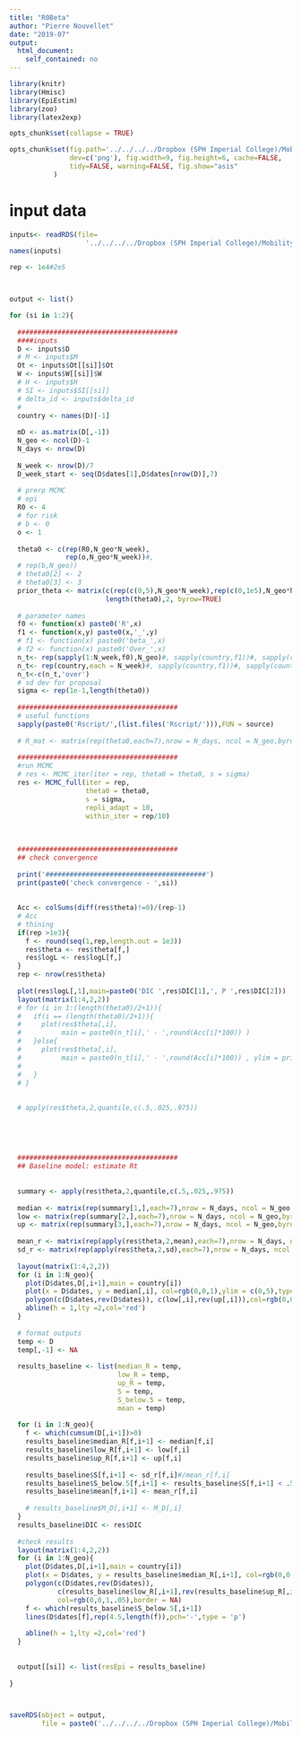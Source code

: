 ```yaml
---
title: "R0Beta"
author: "Pierre Nouvellet"
date: "2019-07"
output:
  html_document:
    self_contained: no
---
```


```r
library(knitr)
library(Hmisc)
library(EpiEstim)
library(zoo)
library(latex2exp)

opts_chunk$set(collapse = TRUE)

opts_chunk$set(fig.path='../../../../Dropbox (SPH Imperial College)/Mobility.2.0.Save/Saved_file/EpiEstim/figs/', fig.keep='high', 
               dev=c('png'), fig.width=9, fig.height=6, cache=FALSE,
               tidy=FALSE, warning=FALSE, fig.show="asis"
 	       )

```

# input data


```r

inputs<- readRDS(file=
                   '../../../../Dropbox (SPH Imperial College)/Mobility.2.0.Save/Saved_file/inputProcessing/Rdata/inputs.rds')
names(inputs)

rep <- 1e4#2e5



output <- list()

for (si in 1:2){
  
  ########################################
  ####inputs
  D <- inputs$D
  # M <- inputs$M
  Ot <- inputs$Ot[[si]]$Ot
  W <- inputs$W[[si]]$W
  # H <- inputs$H
  # SI <- inputs$SI[[si]]
  # delta_id <- inputs$delta_id
  #
  country <- names(D)[-1]
  
  mD <- as.matrix(D[,-1])
  N_geo <- ncol(D)-1
  N_days <- nrow(D)
  
  N_week <- nrow(D)/7
  D_week_start <- seq(D$dates[1],D$dates[nrow(D)],7)
  
  # prerp MCMC
  # epi
  R0 <- 4
  # for risk
  # b <- 0
  o <- 1
  
  theta0 <- c(rep(R0,N_geo*N_week),
              rep(o,N_geo*N_week))#,
  # rep(b,N_geo))
  # theta0[2] <- 2
  # theta0[3] <- 3
  prior_theta <- matrix(c(rep(c(0,5),N_geo*N_week),rep(c(0,1e5),N_geo*N_week)),
                        length(theta0),2, byrow=TRUE)
  
  # parameter names
  f0 <- function(x) paste0('R',x)
  f1 <- function(x,y) paste0(x,'_',y)
  # f1 <- function(x) paste0('beta_',x)
  # f2 <- function(x) paste0('Over_',x)
  n_t<- rep(sapply(1:N_week,f0),N_geo)#, sapply(country,f1))#, sapply(country,f2))
  n_t<- rep(country,each = N_week)#, sapply(country,f1))#, sapply(country,f2))
  n_t<-c(n_t,'over')
  # sd dev for proposal
  sigma <- rep(1e-1,length(theta0))
  
  ########################################
  # useful functions
  sapply(paste0('Rscript/',(list.files('Rscript/'))),FUN = source)
  
  # R_mat <- matrix(rep(theta0,each=7),nrow = N_days, ncol = N_geo,byrow = FALSE)
  
  ########################################
  #run MCMC
  # res <- MCMC_iter(iter = rep, theta0 = theta0, s = sigma)
  res <- MCMC_full(iter = rep, 
                   theta0 = theta0,
                   s = sigma,
                   repli_adapt = 10,
                   within_iter = rep/10)
  
  
  
  ########################################
  ## check convergence
  
  print('########################################')
  print(paste0('check convergence - ',si)) 
  
  
  Acc <- colSums(diff(res$theta)!=0)/(rep-1)
  # Acc
  # thining
  if(rep >1e3){
    f <- round(seq(1,rep,length.out = 1e3))
    res$theta <- res$theta[f,]
    res$logL <- res$logL[f,]
  }
  rep <- nrow(res$theta)
  
  plot(res$logL[,1],main=paste0('DIC ',res$DIC[1],', P ',res$DIC[2]))
  layout(matrix(1:4,2,2))
  # for (i in 1:(length(theta0)/2+1)){
  #   if(i == (length(theta0)/2+1)){
  #     plot(res$theta[,i],
  #          main = paste0(n_t[i],' - ',round(Acc[i]*100)) )
  #   }else{
  #     plot(res$theta[,i],
  #          main = paste0(n_t[i],' - ',round(Acc[i]*100)) , ylim = prior_theta[i,])
  #     
  #   }
  # }
  
  
  # apply(res$theta,2,quantile,c(.5,.025,.975))
  
  
  
  
  
  ########################################
  ## Baseline model: estimate Rt
  
  
  summary <- apply(res$theta,2,quantile,c(.5,.025,.975))
  
  median <- matrix(rep(summary[1,],each=7),nrow = N_days, ncol = N_geo,byrow = FALSE)
  low <- matrix(rep(summary[2,],each=7),nrow = N_days, ncol = N_geo,byrow = FALSE)
  up <- matrix(rep(summary[3,],each=7),nrow = N_days, ncol = N_geo,byrow = FALSE)
  
  mean_r <- matrix(rep(apply(res$theta,2,mean),each=7),nrow = N_days, ncol = N_geo,byrow = FALSE)
  sd_r <- matrix(rep(apply(res$theta,2,sd),each=7),nrow = N_days, ncol = N_geo,byrow = FALSE)
  
  layout(matrix(1:4,2,2))
  for (i in 1:N_geo){
    plot(D$dates,D[,i+1],main = country[i])
    plot(x = D$dates, y = median[,i], col=rgb(0,0,1),ylim = c(0,5),type = 'l')
    polygon(c(D$dates,rev(D$dates)), c(low[,i],rev(up[,i])),col=rgb(0,0,1,.1),border = NA)
    abline(h = 1,lty =2,col='red')
  }
  
  # format outputs
  temp <- D
  temp[,-1] <- NA
  
  results_baseline <- list(median_R = temp,
                           low_R = temp,
                           up_R = temp,
                           S = temp,
                           S_below.5 = temp,
                           mean = temp)
  
  for (i in 1:N_geo){
    f <- which(cumsum(D[,i+1])>0)
    results_baseline$median_R[f,i+1] <- median[f,i]
    results_baseline$low_R[f,i+1] <- low[f,i]
    results_baseline$up_R[f,i+1] <- up[f,i]
    
    results_baseline$S[f,i+1] <- sd_r[f,i]#/mean_r[f,i]
    results_baseline$S_below.5[f,i+1] <- results_baseline$S[f,i+1] < .5
    results_baseline$mean[f,i+1] <- mean_r[f,i]
    
    # results_baseline$M_D[,i+1] <- M_D[,i]
  }
  results_baseline$DIC <- res$DIC
  
  #check results
  layout(matrix(1:4,2,2))
  for (i in 1:N_geo){
    plot(D$dates,D[,i+1],main = country[i])
    plot(x = D$dates, y = results_baseline$median_R[,i+1], col=rgb(0,0,1),ylim = c(0,5),type = 'l')
    polygon(c(D$dates,rev(D$dates)), 
            c(results_baseline$low_R[,i+1],rev(results_baseline$up_R[,i+1])),
            col=rgb(0,0,1,.05),border = NA)
    f <- which(results_baseline$S_below.5[,i+1])
    lines(D$dates[f],rep(4.5,length(f)),pch='-',type = 'p')
    
    abline(h = 1,lty =2,col='red')
  }
  
  
  output[[si]] <- list(resEpi = results_baseline)
  
}



saveRDS(object = output,
        file = paste0('../../../../Dropbox (SPH Imperial College)/Mobility.2.0.Save/Saved_file/EpiEstim/Rdata/output_EpiE.rds' ))


```
